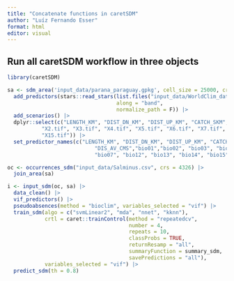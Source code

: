 ```yaml
---
title: "Concatenate functions in caretSDM"
author: "Luíz Fernando Esser"
format: html
editor: visual
---
```


## Run all caretSDM workflow in three objects

```r
library(caretSDM)

sa <- sdm_area('input_data/parana_paraguay.gpkg', cell_size = 25000, crs = 6933, gdal = T) |>
  add_predictors(stars::read_stars(list.files("input_data/WorldClim_data_current/", full.names = T),
                                   along = "band",
                                   normalize_path = F)) |>
  add_scenarios() |>
  dplyr::select(c("LENGTH_KM", "DIST_DN_KM", "DIST_UP_KM", "CATCH_SKM", "UPLAND_SKM", "DIS_AV_CMS","X1.tif",
           "X2.tif", "X3.tif", "X4.tif", "X5.tif", "X6.tif", "X7.tif", "X12.tif", "X13.tif", "X14.tif",
           "X15.tif")) |>
  set_predictor_names(c("LENGTH_KM", "DIST_DN_KM", "DIST_UP_KM", "CATCH_SKM", "UPLAND_SKM",
                            "DIS_AV_CMS","bio01","bio02", "bio03", "bio04", "bio05", "bio06",
                            "bio07", "bio12", "bio13", "bio14", "bio15"))

oc <- occurrences_sdm("input_data/Salminus.csv", crs = 4326) |>
  join_area(sa)

i <- input_sdm(oc, sa) |>
  data_clean() |>
  vif_predictors() |>
  pseudoabsences(method = "bioclim", variables_selected = "vif") |>
  train_sdm(algo = c("svmLinear2", "mda", "nnet", "kknn"),
            crtl = caret::trainControl(method = "repeatedcv",
                                       number = 4,
                                       repeats = 10,
                                       classProbs = TRUE,
                                       returnResamp = "all",
                                       summaryFunction = summary_sdm,
                                       savePredictions = "all"),
            variables_selected = "vif") |>
  predict_sdm(th = 0.8)
```
